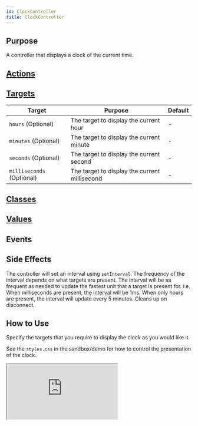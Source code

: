 ```yaml
---
id: ClockController
title: ClockController
---
```




## Purpose

A controller that displays a clock of the current time.


## [Actions](https://stimulus.hotwire.dev/reference/actions)
<NoActions/>


## [Targets](https://stimulus.hotwire.dev/reference/targets)

| Target | Purpose | Default |
| --- | --- | --- |
| `hours` (Optional) | The target to display the current hour | - |
| `minutes` (Optional) | The target to display the current minute | - |
| `seconds` (Optional) | The target to display the current second | - |
| `milliseconds` (Optional) | The target to display the current millisecond | - |


## [Classes](https://stimulus.hotwire.dev/reference/classes)
<NoClasses/>


## [Values](https://stimulus.hotwire.dev/reference/values)
<NoValues/>

## Events
<NoEvents/>

## Side Effects

The controller will set an interval using `setInterval`.
The frequency of the interval depends on what targets are present. The interval will be as frequent as needed to update the fastest unit that a target is present for. i.e. When milliseconds are present, the interval will be 1ms. When only hours are present, the interval will update every 5 minutes.
Cleans up on disconnect.

## How to Use

Specify the targets that you require to display the clock as you would like it.

See the `styles.css` in the sandbox/demo for how to control the presentation of the clock.

<iframe
  src="https://codesandbox.io/embed/clockcontroller-7hn5d?fontsize=14&hidenavigation=1&theme=dark"
  style={{width: "100%", height: "500px", border: "0", borderRadius: "4px", overflow: "hidden"}}
  sandbox="allow-forms allow-modals allow-popups allow-presentation allow-same-origin allow-scripts"
/>


